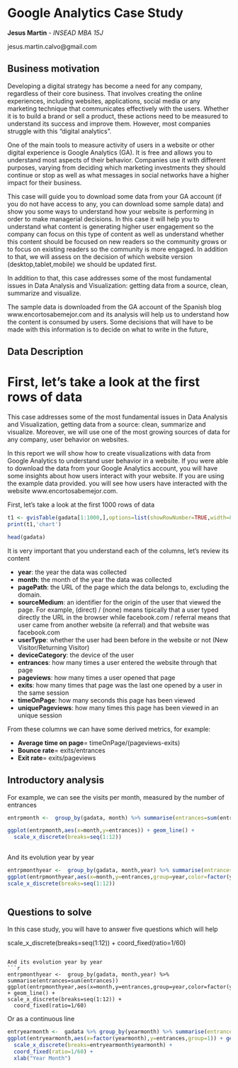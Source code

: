 
 Google Analytics Case Study
==========================================

**Jesus Martin** - *INSEAD MBA 15J*
 
jesus.martin.calvo@gmail.com
 
## Business motivation
 
 Developing a digital strategy has become a need for any company, regardless of their core business. That involves creating the online experiences, including websites, applications, social media or any marketing technique that communicates effectively with the users. Whether it is to build a brand or sell a product, these actions need to be measured to understand its success and improve them. However, most companies struggle with this "digital analytics". 
 
 One of the main tools to measure activity of users in a website or other digital experience is Google Analytics (GA). It is free and allows you to understand most aspects of their behavior. Companies use it with different purposes, varying from deciding which marketing investments they should continue or stop as well as what messages in social networks have a higher impact for their business. 
 
 This case will guide you to download some data from your GA account (if you do not have access to any, you can download some sample data) and show you some ways to understand how your website is performing in order to make managerial decisions. In this case it will help you to understand what content is generating higher user engagement so the company can focus on this type of content as well as understand whether this content should be focused on new readers so the community grows or to focus on existing readers so the community is more engaged. In addition to that, we will assess on the decision of which website version (desktop,tablet,mobile) we should be updated first.
 
 In addition to that, this case addresses some of the most fundamental issues in Data Analysis and Visualization: getting data from a source, clean, summarize and visualize. 
 
 The sample data is downloaded from the GA account of the Spanish blog www.encortosabemejor.com and its analysis will help us to understand how the content is consumed by users. Some decisions that will have to be made with this information is to decide on what to write in the future, 
 
## Data Description
 
First, let's take a look at the first rows of data
=======
 This case addresses some of the most fundamental issues in Data Analysis and Visualization, 
 getting data from a source: clean, summarize and visualize. Moreover, we will use one of the
 most growing sources of data for any company, user behavior on websites. 
 
 In this report we will show how to create visualizations with data from Google Analytics
 to understand user behavior in a website. If you were able to download the data from your
 Google Analytics account, you will have some insights about how users interact with your
 website. If you are using the example data provided. you will see how users have interacted
 with the website www.encortosabemejor.com. 
 
First, let's take a look at the first 1000 rows of data


```r
t1 <- gvisTable(gadata[1:1000,],options=list(showRowNumber=TRUE,width=800, height=min(400,27*(nrow(gadata)+1)),allowHTML=TRUE,page='disable'))
print(t1,'chart')
```

```r
head(gadata)
```


It is very important that you understand each of the columns, let's review its content 

* **year**: the year the data was collected
* **month**: the month of the year the data was collected
* **pagePath**: the URL of the page which the data belongs to, excluding the domain. 
* **sourceMedium**: an identifier for the origin of the user that viewed the page. For
example, (direct) / (none) means tipically that a user typed directly the URL in the browser
while facebook.com / referral means that user came from another website (a referral) and that
website was facebook.com
* **userType**: whether the user had been before in the website or not (New Visitor/Returning Visitor)
* **deviceCategory**: the device of the user
* **entrances**: how many times a user entered the website through that page
* **pageviews**: how many times a user opened that page
* **exits**: how many times that page was the last one opened by a user in the same session
* **timeOnPage**: how many seconds this page has been viewed
* **uniquePageviews**: how many times this page has been viewed in an unique session

From these columns we can have some derived metrics, for example:

* **Average time on page**= timeOnPage/(pageviews-exits)
* **Bounce rate**= exits/entrances
* **Exit rate**= exits/pageviews

## Introductory analysis



For example, we can see the visits per month, measured by the number of entrances

```r
entrpmonth <-  group_by(gadata, month) %>% summarise(entrances=sum(entrances))

ggplot(entrpmonth,aes(x=month,y=entrances)) + geom_line() +
  scale_x_discrete(breaks=seq(1:12))
  
```


And its evolution year by year

```r
entrpmonthyear <-  group_by(gadata, month,year) %>% summarise(entrances=sum(entrances))
ggplot(entrpmonthyear,aes(x=month,y=entrances,group=year,color=factor(year))) + geom_line() + 
scale_x_discrete(breaks=seq(1:12))
  
```

## Questions to solve

In this case study, you will have to answer five questions which will help

  scale_x_discrete(breaks=seq(1:12)) +
  coord_fixed(ratio=1/60)
```

And its evolution year by year
```r
entrpmonthyear <-  group_by(gadata, month,year) %>% summarise(entrances=sum(entrances))
ggplot(entrpmonthyear,aes(x=month,y=entrances,group=year,color=factor(year))) + geom_line() + 
scale_x_discrete(breaks=seq(1:12)) +
  coord_fixed(ratio=1/60)
```

Or as a continuous line

```r

entryearmonth <-  gadata %>% group_by(yearmonth) %>% summarise(entrances=sum(entrances))
ggplot(entryearmonth,aes(x=factor(yearmonth),y=entrances,group=1)) + geom_line() +
  scale_x_discrete(breaks=entryearmonth$yearmonth) +
  coord_fixed(ratio=1/60) +
  xlab("Year Month")
```
